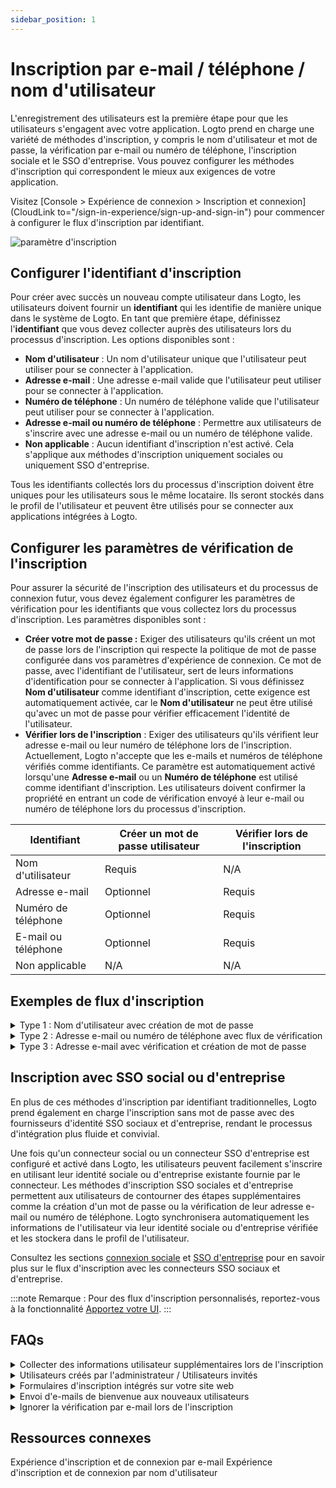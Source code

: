 ```yaml
---
sidebar_position: 1
---
```


# Inscription par e-mail / téléphone / nom d'utilisateur

L'enregistrement des utilisateurs est la première étape pour que les utilisateurs s'engagent avec votre application. Logto prend en charge une variété de méthodes d'inscription, y compris le nom d'utilisateur et mot de passe, la vérification par e-mail ou numéro de téléphone, l'inscription sociale et le SSO d'entreprise. Vous pouvez configurer les méthodes d'inscription qui correspondent le mieux aux exigences de votre application.

Visitez [Console > Expérience de connexion > Inscription et connexion](CloudLink to="/sign-in-experience/sign-up-and-sign-in") pour commencer à configurer le flux d'inscription par identifiant.

![paramètre d'inscription](./assets/sign-in-experience-sign-up.png)

## Configurer l'identifiant d'inscription

Pour créer avec succès un nouveau compte utilisateur dans Logto, les utilisateurs doivent fournir un **identifiant** qui les identifie de manière unique dans le système de Logto. En tant que première étape, définissez l'**identifiant** que vous devez collecter auprès des utilisateurs lors du processus d'inscription. Les options disponibles sont :

- **Nom d'utilisateur** : Un nom d'utilisateur unique que l'utilisateur peut utiliser pour se connecter à l'application.
- **Adresse e-mail** : Une adresse e-mail valide que l'utilisateur peut utiliser pour se connecter à l'application.
- **Numéro de téléphone** : Un numéro de téléphone valide que l'utilisateur peut utiliser pour se connecter à l'application.
- **Adresse e-mail ou numéro de téléphone** : Permettre aux utilisateurs de s'inscrire avec une adresse e-mail ou un numéro de téléphone valide.
- **Non applicable** : Aucun identifiant d'inscription n'est activé. Cela s'applique aux méthodes d'inscription uniquement sociales ou uniquement SSO d'entreprise.

Tous les identifiants collectés lors du processus d'inscription doivent être uniques pour les utilisateurs sous le même locataire. Ils seront stockés dans le profil de l'utilisateur et peuvent être utilisés pour se connecter aux applications intégrées à Logto.

## Configurer les paramètres de vérification de l'inscription

Pour assurer la sécurité de l'inscription des utilisateurs et du processus de connexion futur, vous devez également configurer les paramètres de vérification pour les identifiants que vous collectez lors du processus d'inscription. Les paramètres disponibles sont :

- **Créer votre mot de passe :** Exiger des utilisateurs qu'ils créent un mot de passe lors de l'inscription qui respecte la politique de mot de passe configurée dans vos paramètres d'expérience de connexion. Ce mot de passe, avec l'identifiant de l'utilisateur, sert de leurs informations d'identification pour se connecter à l'application. Si vous définissez **Nom d'utilisateur** comme identifiant d'inscription, cette exigence est automatiquement activée, car le **Nom d'utilisateur** ne peut être utilisé qu'avec un mot de passe pour vérifier efficacement l'identité de l'utilisateur.
- **Vérifier lors de l'inscription** : Exiger des utilisateurs qu'ils vérifient leur adresse e-mail ou leur numéro de téléphone lors de l'inscription. Actuellement, Logto n'accepte que les e-mails et numéros de téléphone vérifiés comme identifiants. Ce paramètre est automatiquement activé lorsqu'une **Adresse e-mail** ou un **Numéro de téléphone** est utilisé comme identifiant d'inscription. Les utilisateurs doivent confirmer la propriété en entrant un code de vérification envoyé à leur e-mail ou numéro de téléphone lors du processus d'inscription.

| Identifiant         | Créer un mot de passe utilisateur | Vérifier lors de l'inscription |
| ------------------- | --------------------------------- | ------------------------------ |
| Nom d'utilisateur   | Requis                            | N/A                            |
| Adresse e-mail      | Optionnel                         | Requis                         |
| Numéro de téléphone | Optionnel                         | Requis                         |
| E-mail ou téléphone | Optionnel                         | Requis                         |
| Non applicable      | N/A                               | N/A                            |

## Exemples de flux d'inscription

<details>
  <summary>Type 1 : Nom d'utilisateur avec création de mot de passe</summary>

Sélectionnez le **Nom d'utilisateur** comme identifiant d'inscription. Créer votre mot de passe est forcé d'être activé.

![Inscription par nom d'utilisateur et mot de passe](./assets/sign-up-username-password.png)

</details>

<details>
  <summary>Type 2 : Adresse e-mail ou numéro de téléphone avec flux de vérification</summary>

Sélectionnez l'**Adresse e-mail ou numéro de téléphone** comme identifiant d'inscription. **Vérifier lors de l'inscription** est forcé d'être activé.

![Inscription par e-mail ou numéro de téléphone avec vérification](./assets/sign-up-email-verification.png)

</details>

<details>
  <summary>Type 3 : Adresse e-mail avec vérification et création de mot de passe</summary>

Sélectionnez l'**Adresse e-mail** comme identifiant d'inscription. **Vérifier lors de l'inscription** est forcé d'être activé. Activez **Créer votre mot de passe** pour exiger des utilisateurs qu'ils créent un mot de passe lors de l'inscription. (Il en va de même pour le flux d'inscription par numéro de téléphone)

![inscription par e-mail avec vérification et création de mot de passe](./assets/sign-up-email-password.png)

</details>

## Inscription avec SSO social ou d'entreprise

En plus de ces méthodes d'inscription par identifiant traditionnelles, Logto prend également en charge l'inscription sans mot de passe avec des fournisseurs d'identité SSO sociaux et d'entreprise, rendant le processus d'intégration plus fluide et convivial.

Une fois qu'un connecteur social ou un connecteur SSO d'entreprise est configuré et activé dans Logto, les utilisateurs peuvent facilement s'inscrire en utilisant leur identité sociale ou d'entreprise existante fournie par le connecteur. Les méthodes d'inscription SSO sociales et d'entreprise permettent aux utilisateurs de contourner des étapes supplémentaires comme la création d'un mot de passe ou la vérification de leur adresse e-mail ou numéro de téléphone. Logto synchronisera automatiquement les informations de l'utilisateur via leur identité sociale ou d'entreprise vérifiée et les stockera dans le profil de l'utilisateur.

Consultez les sections [connexion sociale](/end-user-flows/sign-up-and-sign-in/social-sign-in/) et [SSO d'entreprise](/end-user-flows/enterprise-sso/) pour en savoir plus sur le flux d'inscription avec les connecteurs SSO sociaux et d'entreprise.

:::note
Remarque : Pour des flux d'inscription personnalisés, reportez-vous à la fonctionnalité [Apportez votre UI](/customization/bring-your-ui/).
:::

## FAQs

<details>
  <summary>Collecter des informations utilisateur supplémentaires lors de l'inscription</summary>
  
Pour collecter des informations de profil utilisateur supplémentaires (par exemple, Nom complet, Date de naissance, Nom de l'entreprise) lors de l'inscription, vous avez deux options :

- **Flux d'intégration auto-hébergés** : Redirigez les utilisateurs vers votre propre flux d'intégration après une inscription réussie pour une collecte de données personnalisable.
- **Apportez votre propre UI** : Personnalisez votre propre flux d'inscription en utilisant notre fonctionnalité apportez votre propre UI avec l'API des paramètres de profil utilisateur (bientôt disponible).

</details>

<details>
  <summary> Utilisateurs créés par l'administrateur / Utilisateurs invités</summary>

Découvrez comment mettre en œuvre le [flux d'inscription sur invitation uniquement.](/end-user-flows/sign-up-and-sign-in/disable-user-registration/#implement-an-invitation-only-sign-up-flow)

</details>

<details>
  <summary> Formulaires d'inscription intégrés sur votre site web</summary>
  
Logto ne prend pas actuellement en charge l'API sans interface pour la connexion et l'inscription. Vous pouvez utiliser la fonctionnalité [Apportez votre UI](/customization/bring-your-ui/) pour télécharger votre propre formulaire d'inscription sur Logto ou utiliser les paramètres de connexion pour remplir les informations utilisateur sur Logto depuis votre site web. En savoir plus sur la population des identifiants utilisateur à [Paramètres d'authentification](/end-user-flows/authentication-parameters/).

</details>

<details>
  <summary>Envoi d'e-mails de bienvenue aux nouveaux utilisateurs</summary>

Abonnez-vous à l'événement Webhook `User.Created` pour déclencher un e-mail de bienvenue aux nouveaux utilisateurs. En savoir plus sur les [événements Webhook](/developers/webhooks/webhooks-events/#data-mutation-hook-events).

</details>

<details>
  <summary> Ignorer la vérification par e-mail lors de l'inscription</summary>

Actuellement, Logto ne prend en charge que les e-mails et numéros de téléphone vérifiés comme identifiants. Le processus de vérification est requis pour assurer la sécurité et la propriété de l'identifiant de l'utilisateur.
La prise en charge des e-mails ou numéros de téléphone non vérifiés est sur notre feuille de route. Restez à l'écoute pour les mises à jour !

</details>

## Ressources connexes

<Url href="https://www.youtube.com/watch?v=64rBXpWbScc">
  Expérience d'inscription et de connexion par e-mail
</Url>

<Url href="https://www.youtube.com/watch?v=chQxCJX6e6w">
  Expérience d'inscription et de connexion par nom d'utilisateur
</Url>
